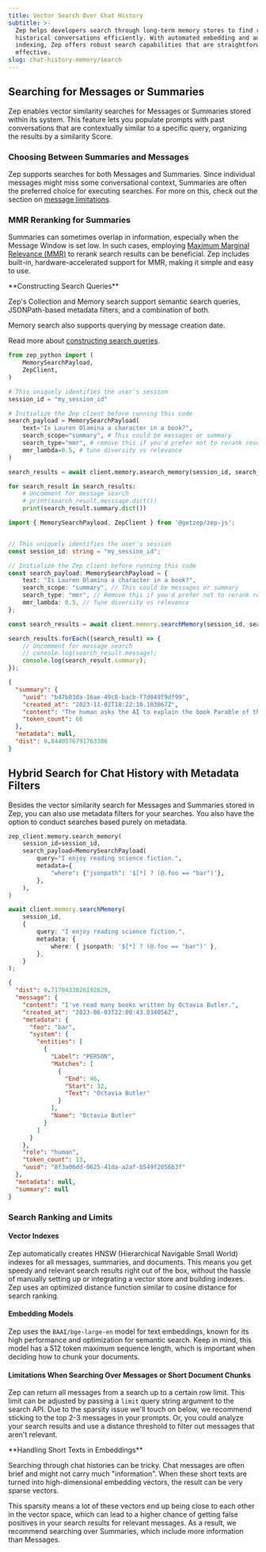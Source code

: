 ```yaml
---
title: Vector Search Over Chat History
subtitle: >-
  Zep helps developers search through long-term memory stores to find relevant
  historical conversations efficiently. With automated embedding and advanced
  indexing, Zep offers robust search capabilities that are straightforward and
  effective.
slug: chat-history-memory/search
---
```



## Searching for Messages or Summaries

Zep enables vector similarity searches for Messages or Summaries stored within its system. This feature lets you populate prompts with past conversations that are contextually similar to a specific query, organizing the results by a similarity Score.

### Choosing Between Summaries and Messages

Zep supports searches for both Messages and Summaries. Since individual messages might miss some conversational context, Summaries are often the preferred choice for executing searches. For more on this, check out the section on [message limitations](#limitations-when-searching-over-messages-or-short-document-chunks).

### MMR Reranking for Summaries

Summaries can sometimes overlap in information, especially when the Message Window is set low. In such cases, employing [Maximum Marginal Relevance (MMR)](/working-with-search#how-zeps-mmr-re-ranking-works) to rerank search results can be beneficial. Zep includes built-in, hardware-accelerated support for MMR, making it simple and easy to use.

<Note>
**Constructing Search Queries**

Zep's Collection and Memory search support semantic search queries, JSONPath-based metadata filters, and a combination
of both.

Memory search also supports querying by message creation date.

Read more about [constructing search queries](/working-with-search#maximal-marginal-relevance-re-ranking).
</Note>

<Tabs group="search">

<Tab title="Python" group-key="python">

```python
from zep_python import (
    MemorySearchPayload,
    ZepClient,
)

# This uniquely identifies the user's session
session_id = "my_session_id"

# Initialize the Zep client before running this code
search_payload = MemorySearchPayload(
    text="Is Lauren Olamina a character in a book?",
    search_scope="summary", # This could be messages or summary
    search_type="mmr", # remove this if you'd prefer not to rerank results
    mmr_lambda=0.5, # tune diversity vs relevance
)

search_results = await client.memory.asearch_memory(session_id, search_payload)

for search_result in search_results:
    # Uncomment for message search
    # print(search_result.messsage.dict())
    print(search_result.summary.dict())
```
</Tab>
<Tab title="Typescript" group-key="ts">

```typescript
import { MemorySearchPayload, ZepClient } from '@getzep/zep-js';


// This uniquely identifies the user's session
const session_id: string = "my_session_id";

// Initialize the Zep client before running this code
const search_payload: MemorySearchPayload = {
    text: "Is Lauren Olamina a character in a book?",
    search_scope: "summary", // This could be messages or summary
    search_type: "mmr", // Remove this if you'd prefer not to rerank results
    mmr_lambda: 0.5, // Tune diversity vs relevance
};

const search_results = await client.memory.searchMemory(session_id, search_payload);

search_results.forEach((search_result) => {
    // Uncomment for message search
    // console.log(search_result.message);
    console.log(search_result.summary);
});
```
</Tab>
</Tabs>

```json
{
  "summary": {
    "uuid": "b47b83da-16ae-49c8-bacb-f7d049f9df99",
    "created_at": "2023-11-02T18:22:10.103867Z",
    "content": "The human asks the AI to explain the book Parable of the Sower by Octavia Butler. The AI responds by explaining that Parable of the Sower is a science fiction novel by Octavia Butler. The book follows the story of Lauren Olamina, a young woman living in a dystopian future where society has collapsed due to environmental disasters, poverty, and violence.",
    "token_count": 66
  },
  "metadata": null,
  "dist": 0.8440576791763306
}
```

## Hybrid Search for Chat History with Metadata Filters

Besides the vector similarity search for Messages and Summaries stored in Zep, you can also use metadata filters for your searches. You also have the option to conduct searches based purely on metadata.

<Tabs group="search">

<Tab title="Python" group-key="python">

```python
zep_client.memory.search_memory(
    session_id=session_id,
    search_payload=MemorySearchPayload(
        query="I enjoy reading science fiction.",
        metadata={
            "where": {"jsonpath": '$[*] ? (@.foo == "bar")'},
        },
    ),
)
```
</Tab>
<Tab title="Typescript" group-key="ts">

```typescript
await client.memory.searchMemory(
    session_id,
    {
        query: "I enjoy reading science fiction.",
        metadata: {
            where: { jsonpath: '$[*] ? (@.foo == "bar")' },
        },
    }
);
```
</Tab>
</Tabs>



```json
{
  "dist": 0.7170433826192629,
  "message": {
    "content": "I've read many books written by Octavia Butler.",
    "created_at": "2023-06-03T22:00:43.034056Z",
    "metadata": {
      "foo": "bar",
      "system": {
        "entities": [
          {
            "Label": "PERSON",
            "Matches": [
              {
                "End": 46,
                "Start": 32,
                "Text": "Octavia Butler"
              }
            ],
            "Name": "Octavia Butler"
          }
        ]
      }
    },
    "role": "human",
    "token_count": 13,
    "uuid": "8f3a06dd-0625-41da-a2af-b549f2056b3f"
  },
  "metadata": null,
  "summary": null
}
```

### Search Ranking and Limits

#### Vector Indexes

Zep automatically creates HNSW (Hierarchical Navigable Small World) indexes for all messages, summaries, and documents. This means you get speedy and relevant search results right out of the box, without the hassle of manually setting up or integrating a vector store and building indexes. Zep uses an optimized distance function similar to cosine distance for search ranking.

#### Embedding Models

Zep uses the `BAAI/bge-large-en` model for text embeddings, known for its high performance and optimization for semantic search. Keep in mind, this model has a 512 token maximum sequence length, which is important when deciding how to chunk your documents.

#### Limitations When Searching Over Messages or Short Document Chunks

Zep can return all messages from a search up to a certain row limit. This limit can be adjusted by passing a `limit` query string argument to the search API. Due to the sparsity issue we'll touch on below, we recommend sticking to the top 2-3 messages in your prompts. Or, you could analyze your search results and use a distance threshold to filter out messages that aren't relevant.

<Info>
**Handling Short Texts in Embeddings**

Searching through chat histories can be tricky. Chat messages are often brief and might not carry much "information". When these short texts are turned into high-dimensional embedding vectors, the result can be very sparse vectors.

This sparsity means a lot of these vectors end up being close to each other in the vector space, which can lead to a higher chance of getting false positives in your search results for relevant messages. As a result, we recommend searching over Summaries, which include more information than Messages.
</Info>

